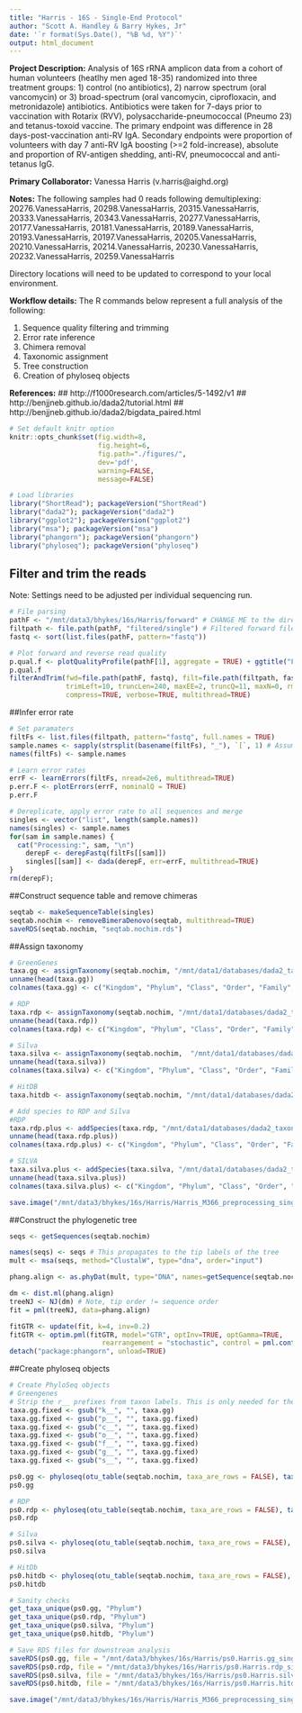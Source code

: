 ```yaml
---
title: "Harris - 16S - Single-End Protocol"
author: "Scott A. Handley & Barry Hykes, Jr"
date: '`r format(Sys.Date(), "%B %d, %Y")`'
output: html_document
---
```

**Project Description:** Analysis of 16S rRNA amplicon data from a cohort of human volunteers (heatlhy men aged 18-35) randomized into three treatment groups: 1) control (no antibiotics), 2) narrow spectrum (oral vancomycin) or 3) broad-spectrum (oral vancomycin, ciprofloxacin, and metronidazole) antibiotics. Antibiotics were taken for 7-days prior to vaccination with Rotarix (RVV), polysaccharide-pneumococcal (Pneumo 23) and tetanus-toxoid vaccine. The primary endpoint was difference in 28 days-post-vaccination anti-RV IgA. Secondary endpoints were proportion of volunteers with day 7 anti-RV IgA boosting (>=2 fold-increase), absolute and proportion of RV-antigen shedding, anti-RV, pneumococcal and anti-tetanus IgG.

**Primary Collaborator:**
Vanessa Harris (v.harris@aighd.org)

**Notes:**
The following samples had 0 reads following demultiplexing: 20276.VanessaHarris, 20298.VanessaHarris, 20315.VanessaHarris, 20333.VanessaHarris, 20343.VanessaHarris, 20277.VanessaHarris, 20177.VanessaHarris, 20181.VanessaHarris, 20189.VanessaHarris, 20193.VanessaHarris, 20197.VanessaHarris, 20205.VanessaHarris, 20210.VanessaHarris, 20214.VanessaHarris, 20230.VanessaHarris, 20232.VanessaHarris, 20259.VanessaHarris

Directory locations will need to be updated to correspond to your local environment.

**Workflow details:** The R commands below represent a full analysis of the following:

1) Sequence quality filtering and trimming
2) Error rate inference
3) Chimera removal
4) Taxonomic assignment
5) Tree construction
6) Creation of phyloseq objects

**References:**
  ## http://f1000research.com/articles/5-1492/v1
  ## http://benjjneb.github.io/dada2/tutorial.html
  ## http://benjjneb.github.io/dada2/bigdata_paired.html

```r
# Set default knitr option
knitr::opts_chunk$set(fig.width=8,
                      fig.height=6,
                      fig.path="./figures/",
                      dev='pdf',
                      warning=FALSE,
                      message=FALSE)

# Load libraries
library("ShortRead"); packageVersion("ShortRead")
library("dada2"); packageVersion("dada2")
library("ggplot2"); packageVersion("ggplot2")
library("msa"); packageVersion("msa")
library("phangorn"); packageVersion("phangorn")
library("phyloseq"); packageVersion("phyloseq")

```
## Filter and trim the reads

Note: Settings need to be adjusted per individual sequencing run.
```r
# File parsing
pathF <- "/mnt/data3/bhykes/16s/Harris/forward" # CHANGE ME to the directory containing your demultiplexed forward-read fastq files
filtpath <- file.path(pathF, "filtered/single") # Filtered forward files go into the pathF/filtered/ subdirectory
fastq <- sort(list.files(pathF, pattern="fastq"))

# Plot forward and reverse read quality
p.qual.f <- plotQualityProfile(pathF[1], aggregate = TRUE) + ggtitle("Fwd")
p.qual.f
filterAndTrim(fwd=file.path(pathF, fastq), filt=file.path(filtpath, fastq),
              trimLeft=10, truncLen=240, maxEE=2, truncQ=11, maxN=0, rm.phix=TRUE,
              compress=TRUE, verbose=TRUE, multithread=TRUE)

```
##Infer error rate

```r
# Set paramaters
filtFs <- list.files(filtpath, pattern="fastq", full.names = TRUE)
sample.names <- sapply(strsplit(basename(filtFs), "_"), `[`, 1) # Assumes filename = samplename_XXX.fastq.gz
names(filtFs) <- sample.names

# Learn error rates
errF <- learnErrors(filtFs, nread=2e6, multithread=TRUE)
p.err.F <- plotErrors(errF, nominalQ = TRUE)
p.err.F

# Dereplicate, apply error rate to all sequences and merge
singles <- vector("list", length(sample.names))
names(singles) <- sample.names
for(sam in sample.names) {
  cat("Processing:", sam, "\n")
    derepF <- derepFastq(filtFs[[sam]])
    singles[[sam]] <- dada(derepF, err=errF, multithread=TRUE)
}
rm(derepF);

```
##Construct sequence table and remove chimeras

```r
seqtab <- makeSequenceTable(singles)
seqtab.nochim <- removeBimeraDenovo(seqtab, multithread=TRUE)
saveRDS(seqtab.nochim, "seqtab.nochim.rds")

```
##Assign taxonomy

```r
# GreenGenes
taxa.gg <- assignTaxonomy(seqtab.nochim, "/mnt/data1/databases/dada2_taxonomy/gg_13_8_train_set_97.fa.gz", multithread = TRUE)
unname(head(taxa.gg))
colnames(taxa.gg) <- c("Kingdom", "Phylum", "Class", "Order", "Family", "Genus", "Species")

# RDP
taxa.rdp <- assignTaxonomy(seqtab.nochim, "/mnt/data1/databases/dada2_taxonomy/rdp_train_set_16.fa.gz", multithread = TRUE)
unname(head(taxa.rdp))
colnames(taxa.rdp) <- c("Kingdom", "Phylum", "Class", "Order", "Family", "Genus")

# Silva
taxa.silva <- assignTaxonomy(seqtab.nochim,  "/mnt/data1/databases/dada2_taxonomy/silva_nr_v128_train_set.fa.gz", multithread = TRUE)
unname(head(taxa.silva))
colnames(taxa.silva) <- c("Kingdom", "Phylum", "Class", "Order", "Family", "Genus")

# HitDB
taxa.hitdb <- assignTaxonomy(seqtab.nochim, "/mnt/data1/databases/dada2_taxonomy/hitdb_v1.00.fa.gz", multithread = TRUE)

# Add species to RDP and Silva
#RDP
taxa.rdp.plus <- addSpecies(taxa.rdp, "/mnt/data1/databases/dada2_taxonomy/rdp_species_assignment_16.fa.gz")
unname(head(taxa.rdp.plus))
colnames(taxa.rdp.plus) <- c("Kingdom", "Phylum", "Class", "Order", "Family", "Genus", "Species")

# SILVA
taxa.silva.plus <- addSpecies(taxa.silva, "/mnt/data1/databases/dada2_taxonomy/silva_species_assignment_v128.fa.gz")
unname(head(taxa.silva.plus))
colnames(taxa.silva.plus) <- c("Kingdom", "Phylum", "Class", "Order", "Family", "Genus", "Species")

save.image("/mnt/data3/bhykes/16s/Harris/Harris_M366_preprocessing_single.RData")
```
##Construct the phylogenetic tree

```r
seqs <- getSequences(seqtab.nochim)

names(seqs) <- seqs # This propagates to the tip labels of the tree
mult <- msa(seqs, method="ClustalW", type="dna", order="input")

phang.align <- as.phyDat(mult, type="DNA", names=getSequence(seqtab.nochim))

dm <- dist.ml(phang.align)
treeNJ <- NJ(dm) # Note, tip order != sequence order
fit = pml(treeNJ, data=phang.align)

fitGTR <- update(fit, k=4, inv=0.2)
fitGTR <- optim.pml(fitGTR, model="GTR", optInv=TRUE, optGamma=TRUE,
                       rearrangement = "stochastic", control = pml.control(trace = 0))
detach("package:phangorn", unload=TRUE)

```
##Create phyloseq objects

```r
# Create PhyloSeq objects
# Greengenes
# Strip the r__ prefixes from taxon labels. This is only needed for the GreenGenes taxon annotations
taxa.gg.fixed <- gsub("k__", "", taxa.gg)
taxa.gg.fixed <- gsub("p__", "", taxa.gg.fixed)
taxa.gg.fixed <- gsub("c__", "", taxa.gg.fixed)
taxa.gg.fixed <- gsub("o__", "", taxa.gg.fixed)
taxa.gg.fixed <- gsub("f__", "", taxa.gg.fixed)
taxa.gg.fixed <- gsub("g__", "", taxa.gg.fixed)
taxa.gg.fixed <- gsub("s__", "", taxa.gg.fixed)

ps0.gg <- phyloseq(otu_table(seqtab.nochim, taxa_are_rows = FALSE), tax_table(taxa.gg.fixed), phy_tree(fitGTR$tree))
ps0.gg

# RDP
ps0.rdp <- phyloseq(otu_table(seqtab.nochim, taxa_are_rows = FALSE), tax_table(taxa.rdp.plus), phy_tree(fitGTR$tree))
ps0.rdp

# Silva
ps0.silva <- phyloseq(otu_table(seqtab.nochim, taxa_are_rows = FALSE), tax_table(taxa.silva.plus), phy_tree(fitGTR$tree))
ps0.silva

# HitDb
ps0.hitdb <- phyloseq(otu_table(seqtab.nochim, taxa_are_rows = FALSE), tax_table(taxa.hitdb), phy_tree(fitGTR$tree))
ps0.hitdb

# Sanity checks
get_taxa_unique(ps0.gg, "Phylum")
get_taxa_unique(ps0.rdp, "Phylum")
get_taxa_unique(ps0.silva, "Phylum")
get_taxa_unique(ps0.hitdb, "Phylum")

# Save RDS files for downstream analysis
saveRDS(ps0.gg, file = "/mnt/data3/bhykes/16s/Harris/ps0.Harris.gg_single.RDS")
saveRDS(ps0.rdp, file = "/mnt/data3/bhykes/16s/Harris/ps0.Harris.rdp_single.RDS")
saveRDS(ps0.silva, file = "/mnt/data3/bhykes/16s/Harris/ps0.Harris.silva_single.RDS")
saveRDS(ps0.hitdb, file = "/mnt/data3/bhykes/16s/Harris/ps0.Harris.hitdb_single.RDS")

save.image("/mnt/data3/bhykes/16s/Harris/Harris_M366_preprocessing_single.RData")

```
